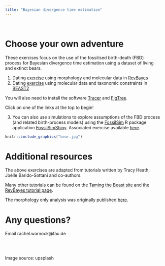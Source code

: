 ```yaml
---
title: "Bayesian divergence time estimation"
---
```


\

# Choose your own adventure

These exercises focus on the use of the fossilised birth-death (FBD) process for Bayesian divergence time estimation using a dataset of living and extinct bears.

1. Dating [exercise](exercise-01.html) using morphology and molecular data in  [RevBayes](https://revbayes.github.io) 
2. Dating [exercise](https://taming-the-beast.org/tutorials/FBD-tutorial/) using molecular data and taxonomic constraints in [BEAST2](https://www.beast2.org/)

You will also need to install the software [Tracer](http://beast.community/tracer) and [FigTree](https://github.com/rambaut/figtree/releases).

Click on one of the links at the top to begin!

3. You can also use simulations to explore assumptions of the FBD process (and related birth-process models) using the [FossilSim](https://github.com/fossilsim/fossilsim) R package application [FossilSimShiny](https://github.com/fossilsim/FossilSimShiny). Associated exercise available [here](https://phylogenetics-fau.netlify.app/fossilsimshiny).

```r
knitr::include_graphics("bear.jpg")
```

# Additional resources

The above exercises are adapted from tutorials written by Tracy Heath, Joëlle Barido-Sottani and co-authors. 

Many other tutorials can be found on the [Taming the Beast site](https://taming-the-beast.org/tutorials/) and the [RevBayes tutorial page](https://revbayes.github.io/tutorials/).

The morphology only analysis was originally published [here](https://hal.inria.fr/PGE/hal-02536394).


# Any questions?

Email rachel.warnock@fau.de

\
\

Image source: upsplash

